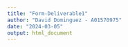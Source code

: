 ```yaml
---
title: "Form-Deliverable1"
author: "David Dominguez - A01570975"
date: "2024-03-05"
output: html_document
---
```


